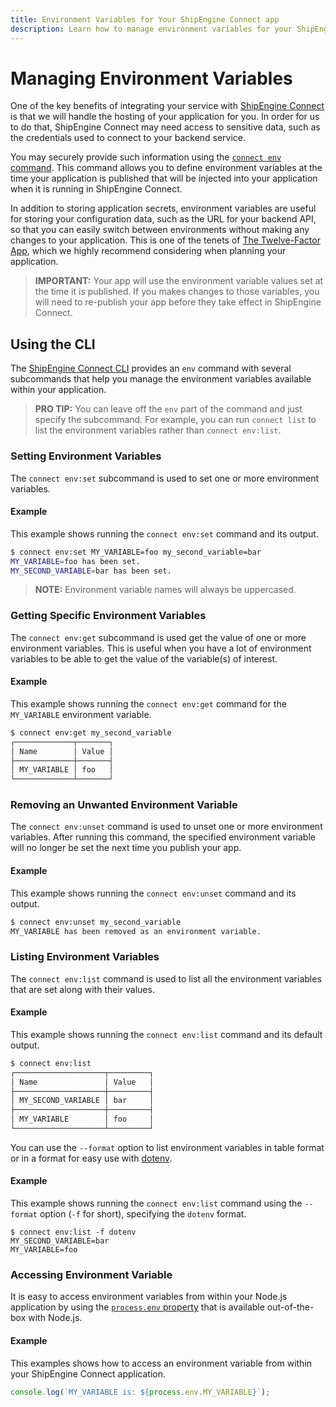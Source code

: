 ```yaml
---
title: Environment Variables for Your ShipEngine Connect app
description: Learn how to manage environment variables for your ShipEngine Connect application with the ShipEngine Connect CLI
---
```


Managing Environment Variables
===========================

One of the key benefits of integrating your service with [ShipEngine Connect](../../index.mdx) is that we will handle the 
hosting of your application for you. In order for us to do that, ShipEngine Connect may need access to sensitive data,
such as the credentials used to connect to your backend service.

You may securely provide such information using the [`connect env` command](./cli#manage-environment-variables).
This command allows you to define environment variables at the time your application is published that will be injected
into your application when it is running in ShipEngine Connect.

In addition to storing application secrets, environment variables are useful for storing your configuration data, such
as the URL for your backend API, so that you can easily switch between environments without making any changes to your
application. This is one of the tenets of [The Twelve-Factor App](https://12factor.net/), which we highly recommend
considering when planning your application.

> **IMPORTANT:**
> Your app will use the environment variable values set at the time it is published. If you makes changes to those
> variables, you will need to re-publish your app before they take effect in ShipEngine Connect.

Using the CLI
------------------
The [ShipEngine Connect CLI](./cli.mdx#manage-environment-variables) provides an `env` command with several subcommands that help you manage the
environment variables available within your application.

> **PRO TIP:**
> You can leave off the `env` part of the command and just specify the subcommand. For example, you can run
> `connect list` to list the environment variables rather than `connect env:list`.

### Setting Environment Variables

The `connect env:set` subcommand is used to set one or more environment variables.

#### Example
This example shows running the `connect env:set` command and its output.
```bash
$ connect env:set MY_VARIABLE=foo my_second_variable=bar
MY_VARIABLE=foo has been set.
MY_SECOND_VARIABLE=bar has been set.
```

> **NOTE:** Environment variable names will always be uppercased.

### Getting Specific Environment Variables

The `connect env:get` subcommand is used get the value of one or more environment variables. This is useful when you
have a lot of environment variables to be able to get the value of the variable(s) of interest.

#### Example
This example shows running the `connect env:get` command for the `MY_VARIABLE` environment variable.
```bash
$ connect env:get my_second_variable
┌─────────────┬───────┐
│ Name        │ Value │
├─────────────┼───────┤
│ MY_VARIABLE │ foo   │
└─────────────┴───────┘
```

### Removing an Unwanted Environment Variable
The `connect env:unset` command is used to unset one or more environment variables. After running this command,
the specified environment variable will no longer be set the next time you publish your app.

#### Example
This example shows running the `connect env:unset` command and its output.
```bash
$ connect env:unset my_second_variable
MY_VARIABLE has been removed as an environment variable.
```

### Listing Environment Variables
The `connect env:list` command is used to list all the environment variables that are set along with their values.

#### Example
This example shows running the `connect env:list` command and its default output.
```bash
$ connect env:list
┌────────────────────┬─────────┐
│ Name               │ Value   │
├────────────────────┼─────────┤
│ MY_SECOND_VARIABLE │ bar     │
├────────────────────┼─────────┤
│ MY_VARIABLE        │ foo     │
└────────────────────┴─────────┘
```

You can use the `--format` option to list environment variables in table format or in a format
for easy use with [dotenv](https://www.npmjs.com/package/dotenv).

#### Example
This example shows running the `connect env:list` command using the `--format` option (`-f` for short), specifying the `dotenv` format.
```
$ connect env:list -f dotenv
MY_SECOND_VARIABLE=bar
MY_VARIABLE=foo
```

### Accessing Environment Variable

It is easy to access environment variables from within your Node.js application by using the [`process.env` property](https://nodejs.org/api/process.html#process_process_env)
that is available out-of-the-box with Node.js.

#### Example
This examples shows how to access an environment variable from within your ShipEngine Connect application.
```javascript
console.log(`MY_VARIABLE is: ${process.env.MY_VARIABLE}`);
```

<Pager
prev="./typescript.mdx" prevTitle="Developing in Typescript"
next="./error-handling.mdx" nextTitle="Error Handling"
/>
